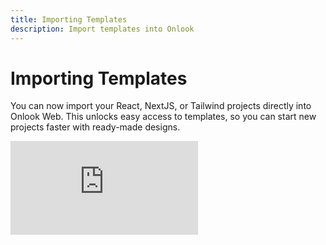 ```yaml
---
title: Importing Templates
description: Import templates into Onlook
---
```

# Importing Templates
You can now import your React, NextJS, or Tailwind projects directly into Onlook Web. This unlocks easy access to templates, so you can start new projects faster with ready-made designs.
<div className="relative w-full" style={{ paddingTop: '56.25%' }}>
  <iframe
    className="absolute top-0 left-0 w-full h-full"
    src="https://www.youtube.com/embed/tfLaIFBLJwk"
    title="FINALLY a Visual Editor for Tailwind Templates"
    frameBorder="0"
    allow="accelerometer; autoplay; clipboard-write; encrypted-media; gyroscope; picture-in-picture; web-share"
    referrerPolicy="strict-origin-when-cross-origin"
    allowFullScreen
  ></iframe>
</div>